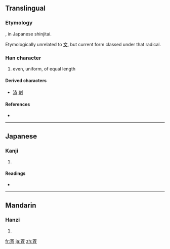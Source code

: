 {{also|齊|齐}}
==Translingual==
{{ja-forms|斉|[[齐]]|[[齊]]}}

===Etymology===
{{Han simp|齊}}, in Japanese shinjitai.

Etymologically unrelated to [[文]], but current form classed under that radical.

===Han character===
{{Han char|rn=67|rad=文|as=04|sn=8|four=|canj=卜大尸中 (YKSL)}}

# even, uniform, of equal length

====Derived characters====
{{rfc-header|Derived characters|lang=mul}}
* [[済]] [[剤]]

====References====
* {{Han ref|kx=0477.011|dkj=13454|dj=0834.050|hdz=32170.040|uh=6589|ud=25993}}

----

==Japanese==

===Kanji===
{{ja-kanji|grade=c|rs=文04}}

# {{defn|Japanese|sort=文04}}

====Readings====
* {{ja-readings|on=[[せい]] (sei), [[さい]] (sai), [[ざい]] (zai)|kun=[[そろう]] (sorou), [[ひとしい]] (hitoshii), [[ひとしく]] (hitoshiku)}}

----

==Mandarin==

===Hanzi===
{{cmn-hanzi|pin=[[qí]] ([[qi2]])|wg=ch'i<sup>2</sup>}}

# {{defn|Mandarin|sort=文04}}

[[fr:斉]]
[[ja:斉]]
[[zh:斉]]